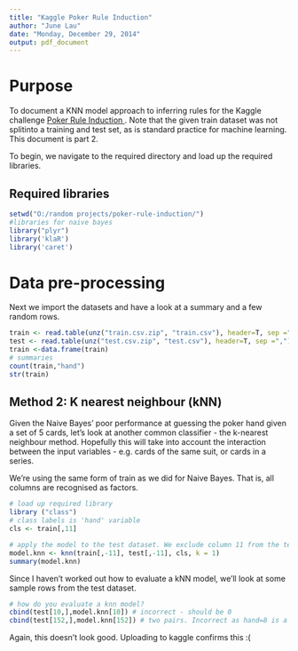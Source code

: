 ```yaml
---
title: "Kaggle Poker Rule Induction"
author: "June Lau"
date: "Monday, December 29, 2014"
output: pdf_document
---
```


# Purpose
To document a KNN model approach to inferring rules for the Kaggle challenge <a href="https://www.kaggle.com/c/poker-rule-induction"> Poker Rule Induction </a>. Note that the given train dataset was not splitinto a training and test set, as is standard practice for machine learning. This document is part 2.

To begin, we navigate to the required directory and load up the required libraries.


## Required libraries
```r
setwd("O:/random projects/poker-rule-induction/")
#libraries for naive bayes
library("plyr")
library('klaR')
library('caret')
```

# Data pre-processing
Next we import the datasets and have a look at a summary and a few random rows.
```r
train <- read.table(unz("train.csv.zip", "train.csv"), header=T, sep =",")
test <- read.table(unz("test.csv.zip", "test.csv"), header=T, sep =",")
train <-data.frame(train)
# summaries
count(train,"hand")
str(train)
```


##  Method 2: K nearest neighbour (kNN)
Given the Naive Bayes' poor performance at guessing the poker hand given a set of 5 cards, let's look at another common classifier - the k-nearest neighbour method. Hopefully this will take into account the interaction between the input variables - e.g. cards of the same suit, or cards in a series.

We're using the same form of train as we did for Naive Bayes. That is, all columns are recognised as factors. 

```r
# load up required library
library ("class")
# class labels is 'hand' variable
cls <- train[,11]

# apply the model to the test dataset. We exclude column 11 from the test dataset, as this is what we wish to predict
model.knn <- knn(train[,-11], test[,-11], cls, k = 1)
summary(model.knn)
```


Since I haven't worked out how to evaluate a kNN model, we'll look at some sample rows from the test dataset.
```r

# how do you evaluate a knn model?
cbind(test[10,],model.knn[10]) # incorrect - should be 0
cbind(test[152,],model.knn[152]) # two pairs. Incorrect as hand=8 is a straight flush
```

Again, this doesn't look good. Uploading to kaggle confirms this :(